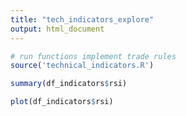 ```yaml
---
title: "tech_indicators_explore"
output: html_document
---
```


```r

# run functions implement trade rules
source('technical_indicators.R')

```

```r

summary(df_indicators$rsi)

```

```r

plot(df_indicators$rsi)


```